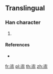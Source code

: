 {{character info/new}}
==Translingual==

===Han character===
{{Han char|rn=15|rad=冫|as=08|sn=10|four=|canj=IPOP|ids=⿱⿰冫七⿱人⺗}}

# {{defn|Han|sort=冫08}}

====References====
* {{Han ref|kx=0133.011|dkj=|dj=|hdz=|uh=34D2|ud=13522|bh=|bd=}}

[[fr:㓒]]
[[pl:㓒]]
[[th:㓒]]
[[zh:㓒]]